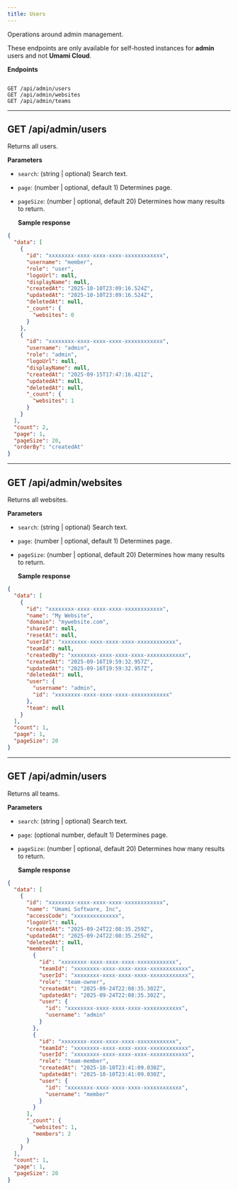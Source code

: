 ```yaml
---
title: Users
---
```


Operations around admin management.

These endpoints are only available for self-hosted instances for **admin** users and not **Umami Cloud**.

**Endpoints**

```text

GET /api/admin/users
GET /api/admin/websites
GET /api/admin/teams
```

---

## GET /api/admin/users

Returns all users.

**Parameters**

- `search`: (string | optional) Search text.
- `page`: (number | optional, default 1) Determines page.
- `pageSize`: (number | optional, default 20) Determines how many results to return.

  **Sample response**

```json
{
  "data": [
    {
      "id": "xxxxxxxx-xxxx-xxxx-xxxx-xxxxxxxxxxxx",
      "username": "member",
      "role": "user",
      "logoUrl": null,
      "displayName": null,
      "createdAt": "2025-10-10T23:09:16.524Z",
      "updatedAt": "2025-10-10T23:09:16.524Z",
      "deletedAt": null,
      "_count": {
        "websites": 0
      }
    },
    {
      "id": "xxxxxxxx-xxxx-xxxx-xxxx-xxxxxxxxxxxx",
      "username": "admin",
      "role": "admin",
      "logoUrl": null,
      "displayName": null,
      "createdAt": "2025-09-15T17:47:16.421Z",
      "updatedAt": null,
      "deletedAt": null,
      "_count": {
        "websites": 1
      }
    }
  ],
  "count": 2,
  "page": 1,
  "pageSize": 20,
  "orderBy": "createdAt"
}
```

---

## GET /api/admin/websites

Returns all websites.

**Parameters**

- `search`: (string | optional) Search text.
- `page`: (number | optional, default 1) Determines page.
- `pageSize`: (number | optional, default 20) Determines how many results to return.

  **Sample response**

```json
{
  "data": [
    {
      "id": "xxxxxxxx-xxxx-xxxx-xxxx-xxxxxxxxxxxx",
      "name": "My Website",
      "domain": "mywebsite.com",
      "shareId": null,
      "resetAt": null,
      "userId": "xxxxxxxx-xxxx-xxxx-xxxx-xxxxxxxxxxxx",
      "teamId": null,
      "createdBy": "xxxxxxxx-xxxx-xxxx-xxxx-xxxxxxxxxxxx",
      "createdAt": "2025-09-16T19:59:32.957Z",
      "updatedAt": "2025-09-16T19:59:32.957Z",
      "deletedAt": null,
      "user": {
        "username": "admin",
        "id": "xxxxxxxx-xxxx-xxxx-xxxx-xxxxxxxxxxxx"
      },
      "team": null
    }
  ],
  "count": 1,
  "page": 1,
  "pageSize": 20
}
```

---

## GET /api/admin/users

Returns all teams.

**Parameters**

- `search`: (string | optional) Search text.
- `page`: (optional number, default 1) Determines page.
- `pageSize`: (number | optional, default 20) Determines how many results to return.

  **Sample response**

```json
{
  "data": [
    {
      "id": "xxxxxxxx-xxxx-xxxx-xxxx-xxxxxxxxxxxx",
      "name": "Umami Software, Inc",
      "accessCode": "xxxxxxxxxxxxxx",
      "logoUrl": null,
      "createdAt": "2025-09-24T22:08:35.259Z",
      "updatedAt": "2025-09-24T22:08:35.259Z",
      "deletedAt": null,
      "members": [
        {
          "id": "xxxxxxxx-xxxx-xxxx-xxxx-xxxxxxxxxxxx",
          "teamId": "xxxxxxxx-xxxx-xxxx-xxxx-xxxxxxxxxxxx",
          "userId": "xxxxxxxx-xxxx-xxxx-xxxx-xxxxxxxxxxxx",
          "role": "team-owner",
          "createdAt": "2025-09-24T22:08:35.302Z",
          "updatedAt": "2025-09-24T22:08:35.302Z",
          "user": {
            "id": "xxxxxxxx-xxxx-xxxx-xxxx-xxxxxxxxxxxx",
            "username": "admin"
          }
        },
        {
          "id": "xxxxxxxx-xxxx-xxxx-xxxx-xxxxxxxxxxxx",
          "teamId": "xxxxxxxx-xxxx-xxxx-xxxx-xxxxxxxxxxxx",
          "userId": "xxxxxxxx-xxxx-xxxx-xxxx-xxxxxxxxxxxx",
          "role": "team-member",
          "createdAt": "2025-10-10T23:41:09.030Z",
          "updatedAt": "2025-10-10T23:41:09.030Z",
          "user": {
            "id": "xxxxxxxx-xxxx-xxxx-xxxx-xxxxxxxxxxxx",
            "username": "member"
          }
        }
      ],
      "_count": {
        "websites": 1,
        "members": 2
      }
    }
  ],
  "count": 1,
  "page": 1,
  "pageSize": 20
}
```
